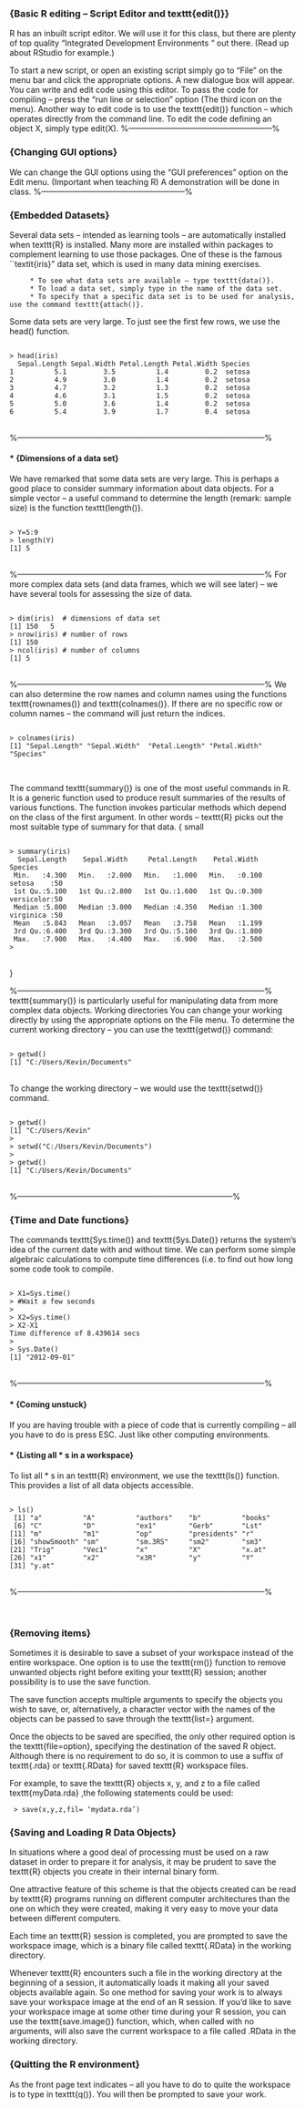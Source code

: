 

<p>
### {Basic R editing – Script Editor and texttt{edit()}}
R has an inbuilt script editor. We will use it for this class, but there are plenty of top quality “Integrated Development Environments “ out there. (Read up about RStudio for  example.)

To start a new script, or open an existing script simply go to “File” on the menu bar and click the appropriate options.
A new dialogue box will appear. You can write and edit code using this editor.
To pass the code for compiling – press the “run line or selection” option (The third icon on the menu).
Another way to edit code is to use the texttt{edit()} function – which operates directly from the command line.  To edit the code defining an object X, simply type edit(X).
%------------------------------------------------------%
<p>
### {Changing GUI options}
We can change the GUI options using the “GUI preferences” option on the Edit menu. (Important when teaching R)
A demonstration will be done in class. 
%------------------------------------------------------%
<p>
### {Embedded Datasets}
Several data sets – intended as learning tools – are automatically installed when texttt{R} is installed. Many more are installed within packages to complement learning to use those packages.  One of these is the famous ``textit{iris}" data set, which is used in many data mining exercises.

         * To see what data sets are available – type texttt{data()}.
         * To load a data set, simply type in the name of the data set. 
         * To specify that a specific data set is to be used for analysis, use the command texttt{attach()}.



Some data sets are very large. To just see the first few rows, we use the head() function.

<pre>
<code>
> head(iris)
  Sepal.Length Sepal.Width Petal.Length Petal.Width Species
1          5.1         3.5          1.4         0.2  setosa
2          4.9         3.0          1.4         0.2  setosa
3          4.7         3.2          1.3         0.2  setosa
4          4.6         3.1          1.5         0.2  setosa
5          5.0         3.6          1.4         0.2  setosa
6          5.4         3.9          1.7         0.4  setosa
</code>
</pre>
<p>
%---------------------------------------------------------------------------------------------%
<p>
####        * {Dimensions of a data set}
We have remarked that some data sets are very large. This is perhaps a good place to consider summary information about data objects.
For a simple vector – a useful command to determine the length (remark: sample size) is the function texttt{length()}.
<pre>
<code>
> Y=5:9
> length(Y)
[1] 5
</code>
</pre>
<p>
%---------------------------------------------------------------------------------------------%
For more complex data sets (and data frames, which we will see later) – we have several tools for assessing the size of data.
<pre>
<code>
> dim(iris)  # dimensions of data set
[1] 150   5
> nrow(iris) # number of rows
[1] 150
> ncol(iris) # number of columns
[1] 5
</code>
</pre>
<p>
%---------------------------------------------------------------------------------------------%
We can also determine the row names and column names using the functions texttt{rownames()} and texttt{colnames()}.
If there are no specific row or column names – the command will just return the indices.

<pre>
<code>
> colnames(iris)
[1] "Sepal.Length" "Sepal.Width"  "Petal.Length" "Petal.Width"  "Species"

</code>
</pre>
<p>
The command texttt{summary()} is one of the most useful commands in R. It is a generic function used to produce result summaries of the results of various functions. The function invokes particular methods which depend on the class of the first argument. 
In other words – texttt{R} picks out the most suitable type of summary for that data.
{
	small
<pre>
<code>
> summary(iris)
  Sepal.Length    Sepal.Width     Petal.Length    Petal.Width          Species  
 Min.   :4.300   Min.   :2.000   Min.   :1.000   Min.   :0.100   setosa    :50  
 1st Qu.:5.100   1st Qu.:2.800   1st Qu.:1.600   1st Qu.:0.300   versicolor:50  
 Median :5.800   Median :3.000   Median :4.350   Median :1.300   virginica :50  
 Mean   :5.843   Mean   :3.057   Mean   :3.758   Mean   :1.199                  
 3rd Qu.:6.400   3rd Qu.:3.300   3rd Qu.:5.100   3rd Qu.:1.800                  
 Max.   :7.900   Max.   :4.400   Max.   :6.900   Max.   :2.500                  
>
</code>
</pre>
<p>
}

%---------------------------------------------------------------------------------------------%
texttt{summary()} is particularly useful for manipulating data from more complex data objects.
Working directories
You can change your working directly by using the appropriate options on the File menu.
To determine the current working directory – you can use the texttt{getwd()} command:	
<pre>
<code>
> getwd()
[1] "C:/Users/Kevin/Documents"
</code>
</pre>
<p>
To change the working directory – we would use the texttt{setwd()} command.
<pre>
<code>
> getwd()
[1] "C:/Users/Kevin"
>
> setwd("C:/Users/Kevin/Documents")
>
> getwd()
[1] "C:/Users/Kevin/Documents"
</code>
</pre>
<p>
%---------------------------------------------------------------------------------% 
<p>
### {Time and Date functions}
The commands texttt{Sys.time()} and texttt{Sys.Date()} returns the system's idea of the current date with and without time.
We can perform some simple algebraic calculations to compute time differences (i.e. to find out how long some code took to compile.
<pre>
<code>
> X1=Sys.time()
> #Wait a few seconds
>
> X2=Sys.time()
> X2-X1
Time difference of 8.439614 secs
>
> Sys.Date() 
[1] "2012-09-01"
</code>
</pre>
<p>
%---------------------------------------------------------------------------------------------%
<p>
####        * {Coming unstuck}
If you are having trouble with a piece of code that is currently compiling – all you have to do is press ESC. Just like other computing environments.

<p>
####        * {Listing all         * s in a workspace}
To list all         * s in an texttt{R} environment, we use the texttt{ls()} function. This provides a list of all data objects  accessible.
<pre>
<code>
> ls()
 [1] "a"          "A"          "authors"    "b"          "books"     
 [6] "C"          "D"          "ex1"        "Gerb"       "Lst"       
[11] "m"          "m1"         "op"         "presidents" "r"         
[16] "showSmooth" "sm"         "sm.3RS"     "sm2"        "sm3"       
[21] "Trig"       "Vec1"       "x"          "X"          "x.at"      
[26] "x1"         "x2"         "x3R"        "y"          "Y"         
[31] "y.at"      
</code>
</pre>
<p>
%---------------------------------------------------------------------------------------------%

 
<p>
### {Removing  items}
Sometimes it is desirable to save a subset of your workspace instead of the entire workspace. One option is to use the texttt{rm()} function to remove unwanted objects right before exiting your texttt{R} session; another possibility is to use the save function. 

The save function accepts multiple arguments to specify the objects you wish to save, or, alternatively, a character vector with the names of the objects can be passed to save through the texttt{list=} argument. 

Once the objects to be saved are specified, the only other required option is the texttt{file=option}, specifying the destination of the saved R object. Although there is no requirement to do so, it is common to use a suffix of texttt{.rda} or texttt{.RData} for saved texttt{R} workspace files.

For example, to save the texttt{R} objects x, y, and z to a file called texttt{myData.rda} ,the following statements could be used:

<code>
> save(x,y,z,fil= ‘mydata.rda’)
</code>

<p>
### {Saving and Loading R Data Objects}
In situations where a good deal of processing must be used on a raw dataset in order to prepare it for analysis, it may be prudent to save the texttt{R} objects you create in their internal binary form. 

One attractive feature of this scheme is that the objects created can be read by texttt{R} programs running on different computer architectures than the one on which they were created, making it very easy to move your data between different computers. 

Each time an texttt{R} session is completed, you are prompted to save the workspace image, which is a binary file called texttt{.RData} in the working directory. 

Whenever texttt{R} encounters such a file in the working directory at the beginning of a session, it automatically loads it making all your saved objects available again. 
So one method for saving your work is to always save your workspace image at the end of an R session. If you’d like to save your workspace image at some other time during your R session, you can use the texttt{save.image()} function, which, when called with no arguments, will also save the current workspace to a file called .RData in the working directory.
<p>
### {Quitting the R environment}
As the front page text indicates – all you have to do to quite the workspace is to type in texttt{q()}. You will then be prompted to save your work.
